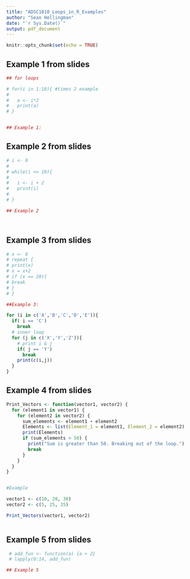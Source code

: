 ```yaml
---
title: "ADSC1010_Loops_in_R_Examples"
author: "Sean Hellingman"
date: "`r Sys.Date()`"
output: pdf_document
---
```


```r
knitr::opts_chunk$set(echo = TRUE)
```

## Example 1 from slides

```r

## for loops

# for(i in 1:10){ #times 2 example
#   
#   a <- i*2
#   print(a)
# }


## Example 1:


```




## Example 2 from slides

```r

# i <- 0
# 
# while(i <= 10){
#   
#   i <- i + 2
#   print(i)
#   
# }

## Example 2




```





## Example 3 from slides

```r


# x <- 0
# repeat {
# print(x)
# x = x+2
# if (x == 20){
# break
# }
# }

##Example 3:


```






```r


for (i in c('A','B','C','D','E')){
  if( i == 'C')
    break
  # inner loop
  for (j in c('X','Y','Z')){
    # print i & j
    if( j == 'Y')
      break
    print(c(i,j))
  }
}


```





## Example 4 from slides



```r
 
Print_Vectors <- function(vector1, vector2) {
  for (element1 in vector1) {
    for (element2 in vector2) {
      sum_elements <- element1 + element2
      Elements <- list(Element_1 = element1, Element_2 = element2)
      print(Elements)
      if (sum_elements > 50) {
        print("Sum is greater than 50. Breaking out of the loop.")
        break
      }
    }
  }
}


#Example

vector1 <- c(10, 20, 30)
vector2 <- c(5, 25, 35)

Print_Vectors(vector1, vector2)



```





## Example 5 from slides

```r

 # add_fun <- function(a) {a + 2}
 # lapply(0:14, add_fun)

## Example 5


```

